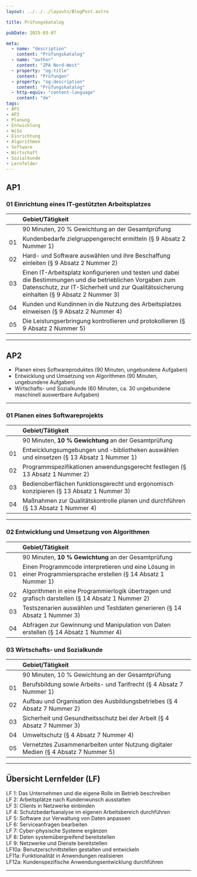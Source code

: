 ```yaml
---
layout: ../../../layouts/BlogPost.astro

title: Prüfungskatalog

pubDate: 2025-03-07

meta:
  - name: "description"
    content: "Prüfungskatalog"
  - name: "author"
    content: "ZPA Nord-West"
  - property: "og:title"
    content: "Prüfungen"
  - property: "og:description"
    content: "Prüfungskatalog"
  - http-equiv: "content-language"
    content: "de"
tags:
- AP1
- AP2
- Planung
- Entwicklung
- WiSo
- Einrichtung
- Algorithmen
- Software
- Wirtschaft
- Sozialkunde
- Lernfelder
---
```


## AP1

### 01 Einrichtung eines IT-gestützten Arbeitsplatzes

| | Gebiet/Tätigkeit |
| :--- | :--- |
| | 90 Minuten, 20 % Gewichtung an der Gesamtprüfung |
| 01 | Kundenbedarfe zielgruppengerecht ermitteln (§ 9 Absatz 2 Nummer 1) |
| 02 | Hard- und Software auswählen und ihre Beschaffung einleiten (§ 9 Absatz 2 Nummer 2) |
| 03 | Einen IT-Arbeitsplatz konfigurieren und testen und dabei die Bestimmungen und die betrieblichen Vorgaben zum Datenschutz, zur IT-Sicherheit und zur Qualitätssicherung einhalten (§ 9 Absatz 2 Nummer 3) |
| 04 | Kunden und Kundinnen in die Nutzung des Arbeitsplatzes einweisen (§ 9 Absatz 2 Nummer 4) |
| 05 | Die Leistungserbringung kontrollieren und protokollieren (§ 9 Absatz 2 Nummer 5) |

---

## AP2

- Planen eines Softwareproduktes (90 Minuten, ungebundene Aufgaben)
- Entwicklung und Umsetzung von Algorithmen (90 Minuten, ungebundene Aufgaben)
- Wirtschafts- und Sozialkunde (60 Minuten, ca. 30 ungebundene maschinell auswertbare Aufgaben)

---

### 01 Planen eines Softwareprojekts

| | Gebiet/Tätigkeit |
| :--- | :--- |
| | 90 Minuten, **10 % Gewichtung** an der Gesamtprüfung |
| 01 | Entwicklungsumgebungen und -bibliotheken auswählen und einsetzen (§ 13 Absatz 1 Nummer 1) |
| 02 | Programmspezifikationen anwendungsgerecht festlegen (§ 13 Absatz 1 Nummer 2) |
| 03 | Bedienoberflächen funktionsgerecht und ergonomisch konzipieren (§ 13 Absatz 1 Nummer 3) |
| 04 | Maßnahmen zur Qualitätskontrolle planen und durchführen (§ 13 Absatz 1 Nummer 4) |

---

### 02 Entwicklung und Umsetzung von Algorithmen

| | Gebiet/Tätigkeit |
| :--- | :--- |
| | 90 Minuten, **10 % Gewichtung** an der Gesamtprüfung |
| 01 | Einen Programmcode interpretieren und eine Lösung in einer Programmiersprache erstellen (§ 14 Absatz 1 Nummer 1) |
| 02 | Algorithmen in eine Programmierlogik übertragen und grafisch darstellen (§ 14 Absatz 1 Nummer 2) |
| 03 | Testszenarien auswählen und Testdaten generieren (§ 14 Absatz 1 Nummer 3) |
| 04 | Abfragen zur Gewinnung und Manipulation von Daten erstellen (§ 14 Absatz 1 Nummer 4) |

### 03 Wirtschafts- und Sozialkunde

| | Gebiet/Tätigkeit |
| :--- | :--- |
| | 90 Minuten, 10 % Gewichtung an der Gesamtprüfung |
| 01 | Berufsbildung sowie Arbeits- und Tarifrecht (§ 4 Absatz 7 Nummer 1) |
| 02 | Aufbau und Organisation des Ausbildungsbetriebes (§ 4 Absatz 7 Nummer 2) |
| 03 | Sicherheit und Gesundheitsschutz bei der Arbeit (§ 4 Absatz 7 Nummer 3) |
| 04 | Umweltschutz (§ 4 Absatz 7 Nummer 4) |
| 05 | Vernetztes Zusammenarbeiten unter Nutzung digitaler Medien (§ 4 Absatz 7 Nummer 5) |

---

## Übersicht Lernfelder (LF)

LF 1: Das Unternehmen und die eigene Rolle im Betrieb beschreiben  
LF 2: Arbeitsplätze nach Kundenwunsch ausstatten  
LF 3: Clients in Netzwerke einbinden  
LF 4: Schutzbedarfsanalyse im eigenen Arbeitsbereich durchführen  
LF 5: Software zur Verwaltung von Daten anpassen  
LF 6: Serviceanfragen bearbeiten  
LF 7: Cyber-physische Systeme ergänzen  
LF 8: Daten systemübergreifend bereitstellen  
LF 9: Netzwerke und Dienste bereitstellen  
LF10a: Benutzerschnittstellen gestalten und entwickeln  
LF11a: Funktionalität in Anwendungen realisieren  
LF12a: Kundenspezifische Anwendungsentwicklung durchführen  

---
